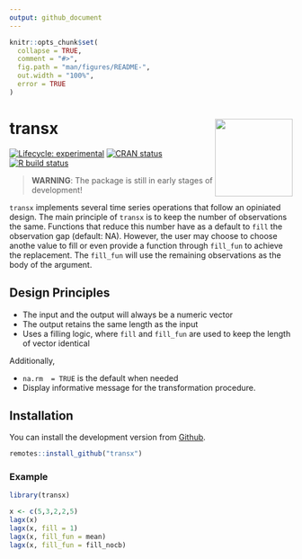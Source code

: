 ```yaml
---
output: github_document
---
```


<!-- README.md is generated from README.Rmd. Please edit that file -->

```r
knitr::opts_chunk$set(
  collapse = TRUE,
  comment = "#>",
  fig.path = "man/figures/README-",
  out.width = "100%",
  error = TRUE
)
```
# transx <a href='https://kvasilopoulos.github.io/transx'><img src='man/figures/logo.png' align="right" height="138" /></a>


<!-- badges: start -->
[![Lifecycle: experimental](https://img.shields.io/badge/lifecycle-experimental-orange.svg)](https://www.tidyverse.org/lifecycle/#experimental)
[![CRAN status](https://www.r-pkg.org/badges/version/transx)](https://CRAN.R-project.org/package=transx)
[![R build status](https://github.com/kvasilopoulos/transx/workflows/R-CMD-check/badge.svg)](https://github.com/kvasilopoulos/transx/actions)
<!-- badges: end -->

> **WARNING**: The package is still in early stages of development!

`transx` implements several time series operations that follow an opiniated design. The main principle of `transx` is to keep the number of observations the same. Functions that reduce this number have as a default to `fill` the observation gap  (default: NA). However, the user may choose to choose anothe value to fill or even provide a function through
`fill_fun` to achieve the replacement. The `fill_fun` will use the remaining observations as the body of the argument.

## Design Principles

* The input and the output will always be a numeric vector
* The output retains the same length as the input
* Uses a filling logic, where `fill` and `fill_fun` are used to keep the length of vector identical

Additionally, 

* `na.rm  = TRUE` is the default when needed
* Display informative message for the transformation procedure.

## Installation

 You can install the development version from [Github](https://github.com/kvasilopoulos/transx).

``` r
remotes::install_github("transx")
```


### Example 

```r
library(transx)

x <- c(5,3,2,2,5)
lagx(x)
lagx(x, fill = 1)
lagx(x, fill_fun = mean)
lagx(x, fill_fun = fill_nocb)
```


